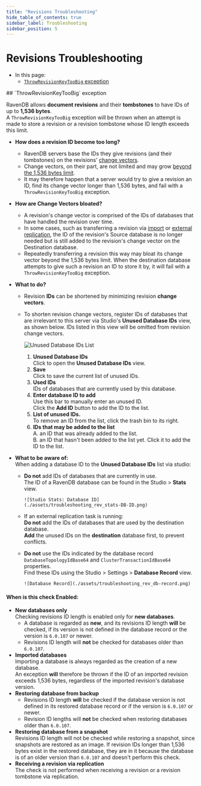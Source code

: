 ```yaml
---
title: "Revisions Troubleshooting"
hide_table_of_contents: true
sidebar_label: Troubleshooting
sidebar_position: 5
---
```



# Revisions Troubleshooting
<Admonition type="note" title="Note">

* In this page:  
  * [`ThrowRevisionKeyTooBig` exception](../../document-extensions/revisions/troubleshooting.mdx#throwrevisionkeytoobig-exception)  

</Admonition>
## `ThrowRevisionKeyTooBig` exception

RavenDB allows **document revisions** and their **tombstones** to have IDs of up to **1,536 bytes**.  
A `ThrowRevisionKeyTooBig` exception will be thrown when an attempt is made to store a revision or a revision tombstone 
whose ID length exceeds this limit.  

* **How does a revision ID become too long?**  
   * RavenDB servers base the IDs they give revisions (and their tombstones) 
     on the revisions' [change vectors](../../server/clustering/replication/change-vector.mdx).  
   * Change vectors, on their part, are not limited and may grow [beyond the 1,536 bytes limit](../../client-api/operations/maintenance/clean-change-vector.mdx).  
   * It may therefore happen that a server would try to give a revision an ID, find its 
     change vector longer than 1,536 bytes, and fail with a `ThrowRevisionKeyTooBig` exception.  
* **How are Change Vectors bloated?**  
   * A revision's change vector is comprised of the IDs of databases that have handled the revision 
     over time.  
   * In some cases, such as transferring a revision via [import](../../studio/database/tasks/import-data/import-from-ravendb.mdx) 
     or [external replication](../../server/ongoing-tasks/external-replication.mdx), the ID of the 
     revision's Source database is no longer needed but is still added to the revision's change 
     vector on the Destination database.  
   * Repeatedly transferring a revision this way may bloat its change vector beyond the 1,536 bytes 
     limit. When the destination database attempts to give such a revision an ID to store it by, 
     it will fail with a `ThrowRevisionKeyTooBig` exception.  
* **What to do?**  
   * Revision **IDs** can be shortened by minimizing revision **change vectors**.  
   * To shorten revision change vectors, register IDs of databases that are irrelevant to this 
     server via Studio's **Unused Database IDs** view, as shown below. IDs listed in this view 
     will be omitted from revision change vectors.  

        ![Unused Database IDs List](./assets/troubleshooting_rev_unused-db-IDs.png)

        1. **Unused Database IDs**  
           Click to open the **Unused Database IDs** view.  
        2. **Save**  
           Click to save the current list of unused IDs.  
        3. **Used IDs**  
           IDs of databases that are currently used by this database.  
        4. **Enter database ID to add**  
           Use this bar to manually enter an unused ID.  
           Click the **Add ID** button to add the ID to the list.  
        5. **List of unused IDs.**  
           To remove an ID from the list, click the trash bin to its right.  
        6. **IDs that may be added to the list**  
           A. an ID that was already added to the list.  
           B. an ID that hasn't been added to the list yet. Click it to add the ID to the list.  

* **What to be aware of:**  
  When adding a database ID to the **Unused Database IDs** list via studio:  
   * **Do not** add IDs of databases that are currently in use.  
     The ID of a RavenDB database can be found in the Studio &gt; **Stats** view.  

         ![Studio Stats: Database ID](./assets/troubleshooting_rev_stats-DB-ID.png)

   * If an external replication task is running:  
     **Do not** add the IDs of databases that are used by the destination database.  
     **Add** the unused IDs on the **destination** database first, to prevent conflicts.  

   * **Do not** use the IDs indicated by the database record `DatabaseTopologyIdBase64` and 
     `ClusterTransactionIdBase64` properties.  
     Find these IDs using the Studio &gt; Settings &gt; **Database Record** view.  

         ![Database Record](./assets/troubleshooting_rev_db-record.png)
#### When is this check Enabled:

* **New databases only**  
  Checking revisions ID length is enabled only for **new databases**.  
   * A database is regarded as **new**, and its revisions ID length **will** be checked, if 
     its version is not defined in the database record or the version is `6.0.107` or newer.  
   * Revisions ID length will **not** be checked for databases older than `6.0.107`.  
* **Imported databases**  
  Importing a database is always regarded as the creation of a new database.  
  An exception **will** therefore be thrown if the ID of an imported revision 
  exceeds 1,536 bytes, regardless of the imported revision's database version.  
* **Restoring database from backup**  
   * Revisions ID length **will** be checked if the database version is not defined in its 
     restored database record or if the version is `6.0.107` or newer.  
   * Revision ID lengths will **not** be checked when restoring databases older than `6.0.107`.  
* **Restoring database from a snapshot**  
  Revisions ID length will not be checked while restoring a snapshot, since snapshots are 
  restored as an image. If revision IDs longer than 1,536 bytes exist in the restored database, 
  they are in it because the database is of an older version than `6.0.107` and doesn't perform 
  this check.  
* **Receiving a revision via replication**  
  The check is not performed when receiving a revision or a revision tombstone via replication.  



